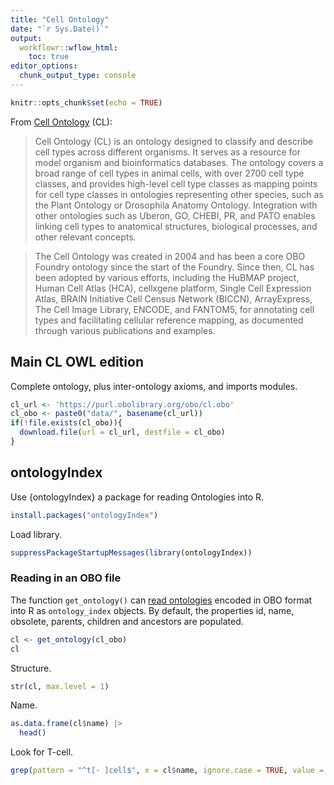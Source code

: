 ```yaml
---
title: "Cell Ontology"
date: "`r Sys.Date()`"
output:
  workflowr::wflow_html:
    toc: true
editor_options:
  chunk_output_type: console
---
```


```r
knitr::opts_chunk$set(echo = TRUE)
```

From [Cell Ontology](https://obofoundry.org/ontology/cl.html) (CL):

> Cell Ontology (CL) is an ontology designed to classify and describe cell types across different organisms. It serves as a resource for model organism and bioinformatics databases. The ontology covers a broad range of cell types in animal cells, with over 2700 cell type classes, and provides high-level cell type classes as mapping points for cell type classes in ontologies representing other species, such as the Plant Ontology or Drosophila Anatomy Ontology. Integration with other ontologies such as Uberon, GO, CHEBI, PR, and PATO enables linking cell types to anatomical structures, biological processes, and other relevant concepts.

> The Cell Ontology was created in 2004 and has been a core OBO Foundry ontology since the start of the Foundry. Since then, CL has been adopted by various efforts, including the HuBMAP project, Human Cell Atlas (HCA), cellxgene platform, Single Cell Expression Atlas, BRAIN Initiative Cell Census Network (BICCN), ArrayExpress, The Cell Image Library, ENCODE, and FANTOM5, for annotating cell types and facilitating cellular reference mapping, as documented through various publications and examples.

## Main CL OWL edition

Complete ontology, plus inter-ontology axioms, and imports modules.

```r
cl_url <- 'https://purl.obolibrary.org/obo/cl.obo'
cl_obo <- paste0("data/", basename(cl_url))
if(!file.exists(cl_obo)){
  download.file(url = cl_url, destfile = cl_obo)
}
```

## ontologyIndex

Use {ontologyIndex} a package for reading Ontologies into R.

```r
install.packages("ontologyIndex")
```

Load library.

```r
suppressPackageStartupMessages(library(ontologyIndex))
```

### Reading in an OBO file

The function `get_ontology()` can [read ontologies](https://cran.r-project.org/web/packages/ontologyIndex/vignettes/reading-ontologies.html) encoded in OBO format into R as `ontology_index` objects. By default, the properties id, name, obsolete, parents, children and ancestors are populated.

```r
cl <- get_ontology(cl_obo)
cl
```

Structure.

```r
str(cl, max.level = 1)
```

Name.

```r
as.data.frame(cl$name) |>
  head()
```

Look for T-cell.

```r
grep(pattern = "^t[- ]cell$", x = cl$name, ignore.case = TRUE, value = TRUE)
```
